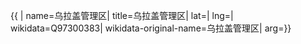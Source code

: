 {{ {{{1|PRC admin/showdata}}}|
name=乌拉盖管理区|
title=乌拉盖管理区|
lat=|
lng=|
wikidata=Q97300383|
wikidata-original-name=乌拉盖管理区|
arg={{{arg|}}}}}